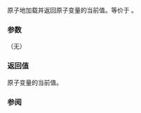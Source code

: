{{cpp/atomic/atomic/title|operator T}}
{{cpp/atomic/atomic/navbar}}
{{dcl begin}}
{{dcl|num=1|since=c++11|
operator T() const noexcept;
}}
{{dcl|num=2|since=c++11|
operator T() const volatile noexcept;
}}
{{dcl end}}

原子地加载并返回原子变量的当前值。等价于 {{c|load()}}。

{{rrev|since=c++20|
重载 {{v|2}} 在参与重载决议且 {{c|std::atomic&lt;T&gt;::is_always_lock_free}} 是 {{c|false}} 时被弃用。
}}

===参数===
（无）

===返回值===
原子变量的当前值。

===参阅===
{{dsc begin}}
{{dsc inc|cpp/atomic/atomic/dsc load}}
{{dsc end}}

{{langlinks|de|en|es|fr|it|ja|pt|ru}}